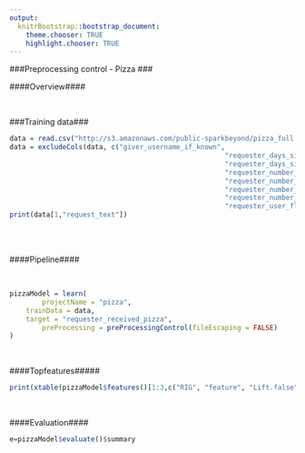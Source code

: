 ```yaml
---
output:
  knitrBootstrap::bootstrap_document:
    theme.chooser: TRUE
    highlight.chooser: TRUE
---
```


<!--
%\VignetteEngine{knitr::rmarkdown}
%\VignetteIndexEntry{basic_pizza}
%\VignetteDepends{xtable}
-->

###Preprocessing control - Pizza ###  

####Overview####

<br>

###Training data###

```r
data = read.csv("http://s3.amazonaws.com/public-sparkbeyond/pizza_full.csv", stringsAsFactors = FALSE)
data = excludeCols(data, c("giver_username_if_known", 
													 "requester_days_since_first_post_on_raop_at_request",
													 "requester_days_since_first_post_on_raop_at_retrieval",
													 "requester_number_of_posts_on_raop_at_request",
													 "requester_number_of_posts_on_raop_at_retrieval",
													 "requester_number_of_comments_in_raop_at_request",
													 "requester_number_of_comments_in_raop_at_retrieval",
													 "requester_user_flair"))
print(data[1,"request_text"])
```
<br>
<br>

####Pipeline####

<br>

```r
pizzaModel = learn(
		projectName = "pizza",
    trainData = data,
    target = "requester_received_pizza",                        
		preProcessing = preProcessingControl(fileEscaping = FALSE)
)
```
<br>

####Topfeatures#####

```r
print(xtable(pizzaModel$features()[1:3,c("RIG", "feature", "Lift.false", "Lift.true")]), type='html', comment=F) 
```

<br>

####Evaluation####
```r
e=pizzaModel$evaluate()$summary  
```